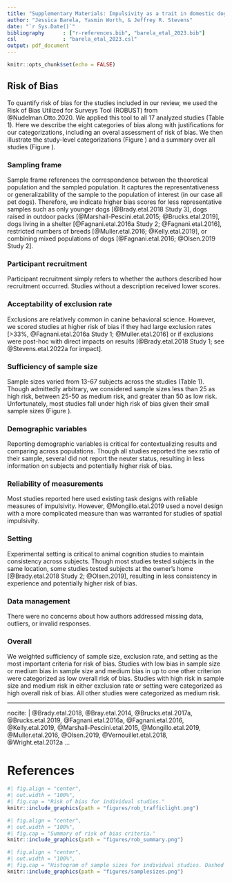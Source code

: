 ```yaml
---
title: "Supplementary Materials: Impulsivity as a trait in domestic dogs"
author: "Jessica Barela, Yasmin Worth, & Jeffrey R. Stevens"
date: "`r Sys.Date()`"
bibliography      : ["r-references.bib", "barela_etal_2023.bib"]
csl               : "barela_etal_2023.csl"
output: pdf_document
---
```


```r
knitr::opts_chunk$set(echo = FALSE)
```

## Risk of Bias
To quantify risk of bias for the studies included in our review, we used the Risk of Bias Utilized for Surveys Tool (ROBUST) from @Nudelman.Otto.2020. We applied this tool to all 17 analyzed studies (Table 1). Here we describe the eight categories of bias along with justifications for our categorizations, including an overal assessment of risk of bias. We then illustrate the study-level categorizations (Figure \ref{fig:rob-traffic}) and a summary over all studies (Figure \ref{fig:rob-summary}).


### Sampling frame

Sample frame references the correspondence between the theoretical population and the sampled population. It captures the representativeness or generalizability of the sample to the population of interest (in our case all pet dogs). Therefore, we indicate higher bias scores for less representative samples such as only younger dogs [@Brady.etal.2018 Study 3], dogs raised in outdoor packs [@Marshall-Pescini.etal.2015; @Brucks.etal.2019], dogs living in a shelter [@Fagnani.etal.2016a Study 2; @Fagnani.etal.2016], restricted numbers of breeds [@Muller.etal.2016; @Kelly.etal.2019], or combining mixed populations of dogs [@Fagnani.etal.2016; @Olsen.2019 Study 2].

### Participant recruitment

Participant recruitment simply refers to whether the authors described how recruitment occurred. Studies without a description received lower scores.

### Acceptability of exclusion rate

Exclusions are relatively common in canine behavioral science. However, we scored studies at higher risk of bias if they had  large exclusion rates [>33%, @Fagnani.etal.2016a Study 1; @Muller.etal.2016] or if exclusions were post-hoc with direct impacts on results [@Brady.etal.2018 Study 1; see @Stevens.etal.2022a for impact].

### Sufficiency of sample size

Sample sizes varied from 13-67 subjects across the studies (Table 1). Though admittedly arbitrary, we considered sample sizes less than 25 as high risk, between 25-50 as medium risk, and greater than 50 as low risk. Unfortunately, most studies fall under high risk of bias given their small sample sizes (Figure \ref{fig:samplesize}).

### Demographic variables

Reporting demographic variables is critical for contextualizing results and comparing across populations. Though all studies reported the sex ratio of their sample, several did not report the neuter status, resulting in less information on subjects and potentially higher risk of bias.

### Reliability of measurements

Most studies reported here used existing task designs with reliable measures of impulsivity. However, @Mongillo.etal.2019 used a novel design with a more complicated measure than was warranted for studies of spatial impulsivity.

### Setting

Experimental setting is critical to animal cognition studies to maintain consistency across subjects. Though most studies tested subjects in the same location, some studies tested subjects at the owner's home [@Brady.etal.2018 Study 2; @Olsen.2019], resulting in less consistency in experience and potentially higher risk of bias.

### Data management

There were no concerns about how authors addressed missing data, outliers, or invalid responses.

### Overall

We weighted sufficiency of sample size, exclusion rate, and setting as the most important criteria for risk of bias. Studies with low bias in sample size or medium bias in sample size and medium bias in up to one other criterion were categorized as low overall risk of bias. Studies with high risk in sample size and medium risk in either exclusion rate or setting were categorized as high overall risk of bias. All other studies were categorized as medium risk.

---
nocite: |
  @Brady.etal.2018, @Bray.etal.2014, @Brucks.etal.2017a, @Brucks.etal.2019, @Fagnani.etal.2016a, @Fagnani.etal.2016, @Kelly.etal.2019, @Marshall-Pescini.etal.2015, @Mongillo.etal.2019, @Muller.etal.2016, @Olsen.2019, @Vernouillet.etal.2018, @Wright.etal.2012a
...

# References

::: {#refs}
:::

\clearpage

\renewcommand{\thetable}{S\arabic{table}}
\setcounter{table}{0}
\renewcommand{\thefigure}{S\arabic{figure}}
\setcounter{figure}{0}
\setcounter{page}{1}


```r
#| fig.align = "center",
#| out.width = "100%",
#| fig.cap = "Risk of bias for individual studies."
knitr::include_graphics(path = "figures/rob_trafficlight.png")
```

```r
#| fig.align = "center",
#| out.width = "100%",
#| fig.cap = "Summary of risk of bias criteria."
knitr::include_graphics(path = "figures/rob_summary.png")
```


```r
#| fig.align = "center",
#| out.width = "100%",
#| fig.cap = "Histogram of sample sizes for individual studies. Dashed lines represent cutoffs for low (N=25) and medium (N=50) sample sizes."
knitr::include_graphics(path = "figures/samplesizes.png")
```



